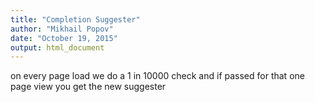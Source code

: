 ```yaml
---
title: "Completion Suggester"
author: "Mikhail Popov"
date: "October 19, 2015"
output: html_document
---
```


on every page load we do a 1 in 10000 check and if passed for that one page view you get the new suggester
